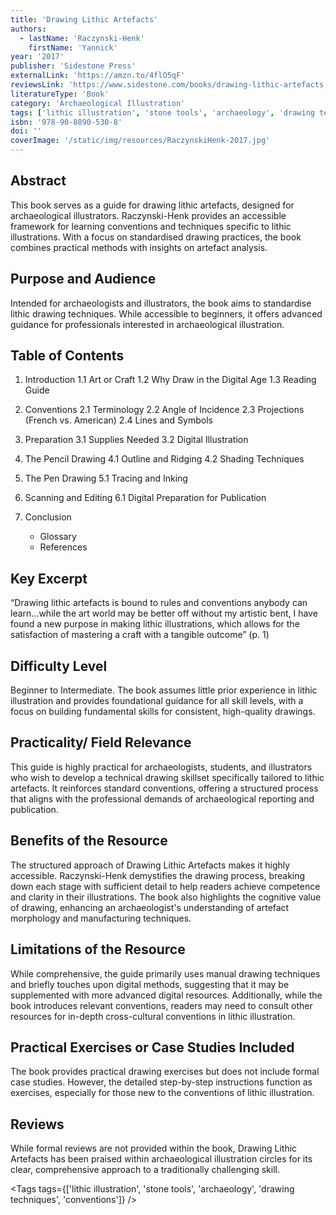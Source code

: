 ```yaml
---
title: 'Drawing Lithic Artefacts'
authors:
  - lastName: 'Raczynski-Henk'
    firstName: 'Yannick'
year: '2017'
publisher: 'Sidestone Press'
externalLink: 'https://amzn.to/4flO5qF'
reviewsLink: 'https://www.sidestone.com/books/drawing-lithic-artefacts'
literatureType: 'Book'
category: 'Archaeological Illustration'
tags: ['lithic illustration', 'stone tools', 'archaeology', 'drawing techniques', 'conventions']
isbn: '978-90-8890-530-8'
doi: ''
coverImage: '/static/img/resources/RaczynskiHenk-2017.jpg'
---
```


## Abstract

This book serves as a guide for drawing lithic artefacts, designed for archaeological illustrators. Raczynski-Henk provides an accessible framework for learning conventions and techniques specific to lithic illustrations. With a focus on standardised drawing practices, the book combines practical methods with insights on artefact analysis.

## Purpose and Audience

Intended for archaeologists and illustrators, the book aims to standardise lithic drawing techniques. While accessible to beginners, it offers advanced guidance for professionals interested in archaeological illustration.

## Table of Contents

1. Introduction
   1.1 Art or Craft
   1.2 Why Draw in the Digital Age
   1.3 Reading Guide

2. Conventions
   2.1 Terminology
   2.2 Angle of Incidence
   2.3 Projections (French vs. American)
   2.4 Lines and Symbols

3. Preparation
   3.1 Supplies Needed
   3.2 Digital Illustration

4. The Pencil Drawing
   4.1 Outline and Ridging
   4.2 Shading Techniques

5. The Pen Drawing
   5.1 Tracing and Inking

6. Scanning and Editing
   6.1 Digital Preparation for Publication

7. Conclusion
   - Glossary
   - References

## Key Excerpt

“Drawing lithic artefacts is bound to rules and conventions anybody can learn...while the art world may be better off without my artistic bent, I have found a new purpose in making lithic illustrations, which allows for the satisfaction of mastering a craft with a tangible outcome” (p. 1)

## Difficulty Level

Beginner to Intermediate. The book assumes little prior experience in lithic illustration and provides foundational guidance for all skill levels, with a focus on building fundamental skills for consistent, high-quality drawings.

## Practicality/ Field Relevance

This guide is highly practical for archaeologists, students, and illustrators who wish to develop a technical drawing skillset specifically tailored to lithic artefacts. It reinforces standard conventions, offering a structured process that aligns with the professional demands of archaeological reporting and publication.

## Benefits of the Resource

The structured approach of Drawing Lithic Artefacts makes it highly accessible. Raczynski-Henk demystifies the drawing process, breaking down each stage with sufficient detail to help readers achieve competence and clarity in their illustrations. The book also highlights the cognitive value of drawing, enhancing an archaeologist's understanding of artefact morphology and manufacturing techniques.

## Limitations of the Resource

While comprehensive, the guide primarily uses manual drawing techniques and briefly touches upon digital methods, suggesting that it may be supplemented with more advanced digital resources. Additionally, while the book introduces relevant conventions, readers may need to consult other resources for in-depth cross-cultural conventions in lithic illustration.

## Practical Exercises or Case Studies Included

The book provides practical drawing exercises but does not include formal case studies. However, the detailed step-by-step instructions function as exercises, especially for those new to the conventions of lithic illustration.

## Reviews

While formal reviews are not provided within the book, Drawing Lithic Artefacts has been praised within archaeological illustration circles for its clear, comprehensive approach to a traditionally challenging skill.

<Tags
  tags={['lithic illustration', 'stone tools', 'archaeology', 'drawing techniques', 'conventions']}
/>
